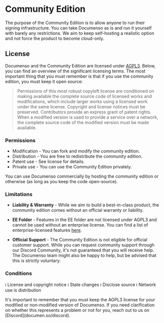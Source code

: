
# Community Edition

The purpose of the Community Edition is to allow anyone to run their signing infrastructure. You can take Documenso as is and run it yourself with barely any restrictions. We aim to keep self-hosting a realistic option and not force the product to become cloud-only.

## License

Documenso and the Community Edition are licensed under [AGPL3](https://github.com/documenso/documenso/blob/main/LICENSE). Below, you can find an overview of the significant licensing terms. The most important thing that you must remember is that if you use the community edition, you must keep it open source:

> Permissions of this most robust copyleft license are conditioned on making available the complete source code of licensed works and modifications, which include larger works using a licensed work under the same license. Copyright and license notices must be preserved. Contributors provide an express grant of patent rights. When a modified version is used to provide a service over a network, the complete source code of the modified version must be made available.

### Permissions

- Modification - You can fork and modify the community edition.
- Distribution - You are free to redistribute the community edition.
- Patent use - See license for details.
- Private use - You can use the Community Edition privately.

<Callout type="info">
  You can use Documenso commercially by hosting the community edition or otherwise (as long as you
  keep the code open-source).
</Callout>

### Limitations

- **Liability & Warranty** - While we aim to build a best-in-class product, the community edition comes without an official warranty or liability.

- **EE Folder** - Features in the EE folder are not licensed under AGPL3 and cannot be used without an enterprise license. You can find a list of enterprise-licensed features [here](https://github.com/documenso/documenso/blob/main/packages/ee/FEATURES).

- **Official Support** - The Community Edition is not eligible for official customer support. While you can request community support through our Discord Community, it's not guaranteed that you will receive help. The Documenso team might also be happy to help, but be advised that this is strictly voluntary.

### Conditions

ℹ️ License and copyright notice
ℹ️ State changes
ℹ️ Disclose source
ℹ️ Network use is distribution

<Callout type="warning">
  It's important to remember that you must keep the AGPL3 license for your modified or non-modified
  version of Documenso. If you need clarification on whether this represents a problem or not for
  you, reach out to us on [Discord](documen.so/discord).
</Callout>
